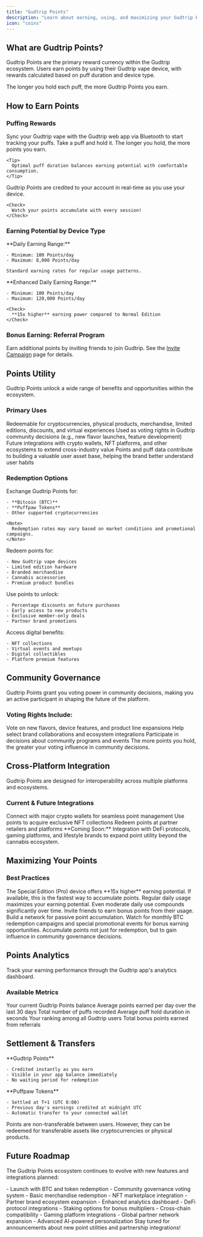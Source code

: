 ```yaml
---
title: "Gudtrip Points"
description: "Learn about earning, using, and maximizing your Gudtrip Points rewards"
icon: "coins"
---
```


## What are Gudtrip Points?

Gudtrip Points are the primary reward currency within the Gudtrip ecosystem. Users earn points by using their Gudtrip vape device, with rewards calculated based on puff duration and device type.

<Info>
  The longer you hold each puff, the more Gudtrip Points you earn. 
</Info>

## How to Earn Points

### Puffing Rewards

<Steps>
  <Step title="Connect Your Device">
    Sync your Gudtrip vape with the Gudtrip web app via Bluetooth to start tracking your puffs.
  </Step>
  <Step title="Vape and Hold">
    Take a puff and hold it. The longer you hold, the more points you earn.

    <Tip>
      Optimal puff duration balances earning potential with comfortable consumption.
    </Tip>
  </Step>
  <Step title="Earn Instantly">
    Gudtrip Points are credited to your account in real-time as you use your device.

    <Check>
      Watch your points accumulate with every session!
    </Check>
  </Step>
</Steps>

### Earning Potential by Device Type

<Tabs>
  <Tab title="Gudtrip">
    **Daily Earning Range:**

    - Minimum: 100 Points/day
    - Maximum: 8,000 Points/day

    Standard earning rates for regular usage patterns.
  </Tab>
  <Tab title="Gudtrip Pro">
    **Enhanced Daily Earning Range:**

    - Minimum: 100 Points/day
    - Maximum: 120,000 Points/day

    <Check>
      **15x higher** earning power compared to Normal Edition
    </Check>
  </Tab>
</Tabs>

### Bonus Earning: Referral Program

Earn additional points by inviting friends to join Gudtrip. See the [Invite Campaign](/invite-campaign) page for details.

## Points Utility

Gudtrip Points unlock a wide range of benefits and opportunities within the ecosystem.

### Primary Uses

<CardGroup cols={2}>
  <Card title="Consumption & Redemption" icon="cart-shopping">
    Redeemable for cryptocurrencies, physical products, merchandise, limited editions, discounts, and virtual experiences
  </Card>
  <Card title="Community Governance" icon="users">
    Used as voting rights in Gudtrip community decisions (e.g., new flavor launches, feature development)
  </Card>
  <Card title="Cross-Platform Collaboration" icon="link">
    Future integrations with crypto wallets, NFT platforms, and other ecosystems to extend cross-industry value
  </Card>
  <Card title="User Insights" icon="chart-mixed">
    Points and puff data contribute to building a valuable user asset base, helping the brand better understand user habits
  </Card>
</CardGroup>

### Redemption Options

<AccordionGroup>
  <Accordion title="Cryptocurrency Rewards" icon="bitcoin">
    Exchange Gudtrip Points for:

    - **Bitcoin (BTC)**
    - **Puffpaw Tokens**
    - Other supported cryptocurrencies

    <Note>
      Redemption rates may vary based on market conditions and promotional campaigns.
    </Note>
  </Accordion>
  <Accordion title="Physical Products" icon="box">
    Redeem points for:

    - New Gudtrip vape devices
    - Limited edition hardware
    - Branded merchandise
    - Cannabis accessories
    - Premium product bundles
  </Accordion>
  <Accordion title="Discounts & Offers" icon="tag">
    Use points to unlock:

    - Percentage discounts on future purchases
    - Early access to new products
    - Exclusive member-only deals
    - Partner brand promotions
  </Accordion>
  <Accordion title="Virtual Experiences" icon="gamepad">
    Access digital benefits:

    - NFT collections
    - Virtual events and meetups
    - Digital collectibles
    - Platform premium features
  </Accordion>
</AccordionGroup>

## Community Governance

Gudtrip Points grant you voting power in community decisions, making you an active participant in shaping the future of the platform.

### Voting Rights Include:

<Steps>
  <Step title="Product Development">
    Vote on new flavors, device features, and product line expansions
  </Step>
  <Step title="Partnership Decisions">
    Help select brand collaborations and ecosystem integrations
  </Step>
  <Step title="Community Initiatives">
    Participate in decisions about community programs and events
  </Step>
</Steps>

<Tip>
  The more points you hold, the greater your voting influence in community decisions.
</Tip>

## Cross-Platform Integration

Gudtrip Points are designed for interoperability across multiple platforms and ecosystems.

### Current & Future Integrations

<CardGroup cols={3}>
  <Card title="Crypto Wallets" icon="wallet">
    Connect with major crypto wallets for seamless point management
  </Card>
  <Card title="NFT Platforms" icon="image">
    Use points to acquire exclusive NFT collections
  </Card>
  <Card title="Partner Brands" icon="handshake">
    Redeem points at partner retailers and platforms
  </Card>
</CardGroup>

<Info>
  **Coming Soon:** Integration with DeFi protocols, gaming platforms, and lifestyle brands to expand point utility beyond the cannabis ecosystem.
</Info>

## Maximizing Your Points

### Best Practices

<AccordionGroup>
  <Accordion title="Upgrade to Pro Edition" icon="trophy">
    The Special Edition (Pro) device offers **15x higher** earning potential. If available, this is the fastest way to accumulate points.
  </Accordion>
  <Accordion title="Daily Consistency" icon="calendar-days">
    Regular daily usage maximizes your earning potential. Even moderate daily use compounds significantly over time.
  </Accordion>
  <Accordion title="Leverage Referrals" icon="user-plus">
    Invite friends to earn bonus points from their usage. Build a network for passive point accumulation.
  </Accordion>
  <Accordion title="Participate in Campaigns" icon="bullhorn">
    Watch for monthly BTC redemption campaigns and special promotional events for bonus earning opportunities.
  </Accordion>
  <Accordion title="Hold for Governance" icon="gavel">
    Accumulate points not just for redemption, but to gain influence in community governance decisions.
  </Accordion>
</AccordionGroup>

## Points Analytics

Track your earning performance through the Gudtrip app's analytics dashboard.

### Available Metrics

<ParamField path="total_points" type="number">
  Your current Gudtrip Points balance
</ParamField>

<ParamField path="daily_average" type="number">
  Average points earned per day over the last 30 days
</ParamField>

<ParamField path="puff_count" type="number">
  Total number of puffs recorded
</ParamField>

<ParamField path="average_duration" type="number">
  Average puff hold duration in seconds
</ParamField>

<ParamField path="earning_rank" type="string">
  Your ranking among all Gudtrip users
</ParamField>

<ParamField path="referral_bonus" type="number">
  Total bonus points earned from referrals
</ParamField>

## Settlement & Transfers

<Tabs>
  <Tab title="Real-Time Settlement">
    **Gudtrip Points**

    - Credited instantly as you earn
    - Visible in your app balance immediately
    - No waiting period for redemption
  </Tab>
  <Tab title="Daily Settlement">
    **Puffpaw Tokens**

    - Settled at T+1 (UTC 0:00)
    - Previous day's earnings credited at midnight UTC
    - Automatic transfer to your connected wallet
  </Tab>
</Tabs>

<Warning>
  Points are non-transferable between users. However, they can be redeemed for transferable assets like cryptocurrencies or physical products.
</Warning>

## Future Roadmap

The Gudtrip Points ecosystem continues to evolve with new features and integrations planned:

<Steps>
  <Step title="Q4 2025">
    - Launch with BTC and token redemption
    - Community governance voting system
    - Basic merchandise redemption
  </Step>
  <Step title="Q1 2026">
    - NFT marketplace integration
    - Partner brand ecosystem expansion
    - Enhanced analytics dashboard
  </Step>
  <Step title="Q2 2026">
    - DeFi protocol integrations
    - Staking options for bonus multipliers
    - Cross-chain compatibility
  </Step>
  <Step title="2026+">
    - Gaming platform integrations
    - Global partner network expansion
    - Advanced AI-powered personalization
  </Step>
</Steps>

<Check>
  Stay tuned for announcements about new point utilities and partnership integrations!
</Check>